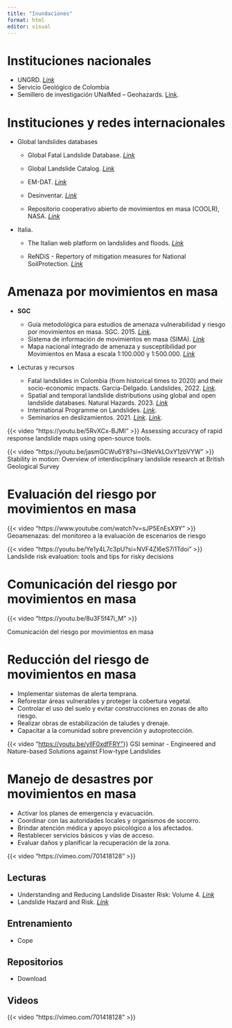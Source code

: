 ```yaml
---
title: "Inundaciones"
format: html
editor: visual
---
```


# Instituciones nacionales

-   UNGRD. [*Link*](https://portal.gestiondelriesgo.gov.co/)
-   Servicio Geológico de Colombia
-   Semillero de investigación UNalMed – Geohazards. [Link](https://geohazards.com.co/).

# Instituciones y redes internacionales

-   Global landslides databases
    -   Global Fatal Landslide Database. [*Link*](https://www.un-spider.org/links-and-resources/data-sources/global-fatal-landslide-database-gfld-university-sheffield)

    -   Global Landslide Catalog. [*Link*](https://www.un-spider.org/links-and-resources/data-sources/global-landslide-catalog-glc-nasa)

    -   EM-DAT. [*Link*](https://www.emdat.be/)

    -   Desinventar. [*Link*](https://www.desinventar.net/)

    -   Repositorio cooperativo abierto de movimientos en masa (COOLR), NASA. [*Link*](https://gpm.nasa.gov/landslides/index.html)

<!-- -->

-   Italia.

    -   The Italian web platform on landslides and floods. [*Link*](https://idrogeo.isprambiente.it/app/)

    -   ReNDiS - Repertory of mitigation measures for National SoilProtection. [*Link*](https://www.isprambiente.gov.it/en/projects/soil-and-territory/Rendis)

# Amenaza por movimientos en masa

-   **SGC**

    -   Guía metodológica para estudios de amenaza vulnerabilidad y riesgo por movimientos en masa. SGC. 2015. [*Link*](https://repositorio.gestiondelriesgo.gov.co/handle/20.500.11762/19776).
    -   Sistema de información de movimientos en masa (SIMA). [*Link*](https://simma.sgc.gov.co/#/public/results/)
    -   Mapa nacional integrado de amenaza y susceptibilidad por Movimientos en Masa a escala 1:100.000 y 1:500.000. [*Link*](https://www2.sgc.gov.co/sgc/mapas/Paginas/Imagenes-de-amenazas-.aspx)

-   Lecturas y recursos

    -   Fatal landslides in Colombia (from historical times to 2020) and their socio-economic impacts. Garcia-Delgado. Landslides, 2022. [*Link*](https://link.springer.com/article/10.1007/s10346-022-01870-2).
    -   Spatial and temporal landslide distributions using global and open landslide databases. Natural Hazards. 2023. [*Link*](https://link.springer.com/article/10.1007/s11069-023-05848-8)
    -   International Programme on Landslides. [*Link*](https://www.landslides.org/ipl-info/).
    -   Seminarios en deslizamientos. 2021. [*Link*](https://www.seminarioriesgosdeslizamientos.com/). [*Link*](https://www.seminarioriesgosdeslizamientos.com/blank).

::: {layout-ncol="2"}
{{< video "https://youtu.be/5RvXCx-BJMI" >}} Assessing accuracy of rapid response landslide maps using open-source tools.

{{< video "https://youtu.be/jasmGCWu6Y8?si=i3NeVkLOxY1zbVYW" >}} Stability in motion: Overview of interdisciplinary landslide research at British Geological Survey
:::

# Evaluación del riesgo por movimientos en masa

::: {layout-ncol="2"}
{{< video "https://www.youtube.com/watch?v=sJP5EnEsX9Y" >}} Geoamenazas: del monitoreo a la evaluación de escenarios de riesgo

{{< video "https://youtu.be/Ye1y4L7c3pU?si=NVF4Zl6eS7i1Tdoi" >}} Landslide risk evaluation: tools and tips for risky decisions
:::

# Comunicación del riesgo por movimientos en masa

::: {layout-ncol="2"}
{{< video "https://youtu.be/8u3F5f47i_M" >}}

Comunicación del riesgo por movimientos en masa
:::

# Reducción del riesgo de movimientos en masa

-   Implementar sistemas de alerta temprana.
-   Reforestar áreas vulnerables y proteger la cobertura vegetal.
-   Controlar el uso del suelo y evitar construcciones en zonas de alto riesgo.
-   Realizar obras de estabilización de taludes y drenaje.
-   Capacitar a la comunidad sobre prevención y autoprotección.

::: {layout-ncol="2"}
{{\< video "[https://youtu.be/yllF0xdfFRY"](https://youtu.be/yllF0xdfFRY%22)}} GSI seminar - Engineered and Nature-based Solutions against Flow-type Landslides
:::

# Manejo de desastres por movimientos en masa

-   Activar los planes de emergencia y evacuación.
-   Coordinar con las autoridades locales y organismos de socorro.
-   Brindar atención médica y apoyo psicológico a los afectados.
-   Restablecer servicios básicos y vías de acceso.
-   Evaluar daños y planificar la recuperación de la zona.

::: {layout-ncol="2"}
{{< video "https://vimeo.com/701418128" >}}
:::

## Lecturas

-   Understanding and Reducing Landslide Disaster Risk: Volume 4. [*Link*](https://books.google.com.co/books?id=2pwQEAAAQBAJ)
-   Landslide Hazard and Risk. [*Link*](https://books.google.com.co/books?id=UFQk0I4EUiwC&pg=PA136&dq=risk+Van+Westen&hl=es&newbks=1&newbks_redir=0&sa=X&ved=2ahUKEwiK3cWd0qaOAxXaQzABHaHyAKkQ6AF6BAgGEAM)

## **Entrenamiento**

-   Cope

## Repositorios

-   Download

## Videos

::: {layout-ncol="2"}
{{< video "https://vimeo.com/701418128" >}}
:::